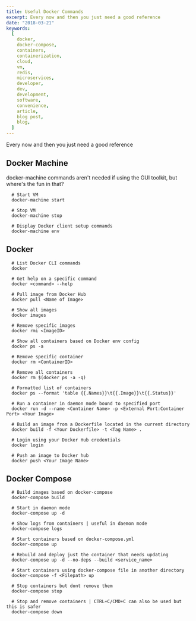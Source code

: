 ```yaml
---
title: Useful Docker Commands
excerpt: Every now and then you just need a good reference
date: "2018-03-21"
keywords:
  [
    docker,
    docker-compose,
    containers,
    containerization,
    cloud,
    vm,
    redis,
    microservices,
    developer,
    dev,
    development,
    software,
    convenience,
    article,
    blog post,
    blog,
  ]
---
```


Every now and then you just need a good reference

## Docker Machine

docker-machine commands aren't needed if using the GUI toolkit, but where's the
fun in that?

```shell
  # Start VM
  docker-machine start

  # Stop VM
  docker-machine stop

  # Display Docker client setup commands
  docker-machine env
```

## Docker

```shell
  # List Docker CLI commands
  docker

  # Get help on a specific command
  docker <command> --help

  # Pull image from Docker Hub
  docker pull <Name of Image>

  # Show all images
  docker images

  # Remove specific images
  docker rmi <ImageID>

  # Show all containers based on Docker env config
  docker ps -a

  # Remove specific container
  docker rm <ContainerID>

  # Remove all containers
  docker rm $(docker ps -a -q)

  # Formatted list of containers
  docker ps --format 'table {{.Names}}\t{{.Image}}\t{{.Status}}'

  # Run a container in daemon mode bound to specified port
  docker run -d --name <Container Name> -p <External Port:Container Port> <Your Image>

  # Build an image from a Dockerfile located in the current directory
  docker build -f <Your Dockerfile> -t <Tag Name> .

  # Login using your Docker Hub credentials
  docker login

  # Push an image to Docker hub
  docker push <Your Image Name>
```

## Docker Compose

```shell
  # Build images based on docker-compose
  docker-compose build

  # Start in daemon mode
  docker-compose up -d

  # Show logs from containers | useful in daemon mode
  docker-compose logs

  # Start containers based on docker-compose.yml
  docker-compose up

  # Rebuild and deploy just the container that needs updating
  docker-compose up -d --no-deps --build <service_name>

  # Start containers using docker-compose file in another directory
  docker-compose -f <Filepath> up

  # Stop containers but dont remove them
  docker-compose stop

  # Stop and remove containers | CTRL+C/CMD+C can also be used but this is safer
  docker-compose down
```

